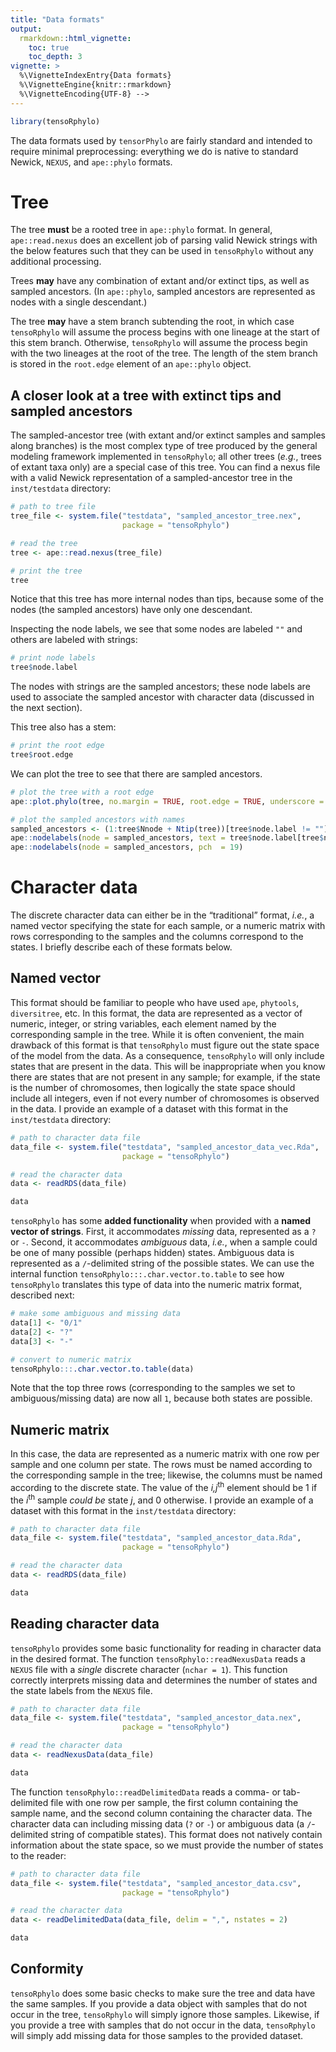 ```yaml
---
title: "Data formats"
output:
  rmarkdown::html_vignette:
    toc: true
    toc_depth: 3
vignette: >
  %\VignetteIndexEntry{Data formats}
  %\VignetteEngine{knitr::rmarkdown}
  %\VignetteEncoding{UTF-8} -->
---
```


```r
library(tensoRphylo)
```

The data formats used by `tensorPhylo` are fairly standard and intended to require minimal preprocessing: everything we do is native to standard Newick, `NEXUS`, and `ape::phylo` formats.

# Tree

The tree **must** be a rooted tree in `ape::phylo` format.
In general, `ape::read.nexus` does an excellent job of parsing valid Newick strings with the below features such that they can be used in `tensoRphylo` without any additional processing.

Trees **may** have any combination of extant and/or extinct tips, as well as sampled ancestors. (In `ape::phylo`, sampled ancestors are represented as nodes with a single descendant.)

The tree **may** have a stem branch subtending the root, in which case `tensoRphylo` will assume the process begins with one lineage at the start of this stem branch.
Otherwise, `tensoRphylo` will assume the process begin with the two lineages at the root of the tree.
The length of the stem branch is stored in the `root.edge` element of an `ape::phylo` object.

## A closer look at a tree with extinct tips and sampled ancestors

The sampled-ancestor tree (with extant and/or extinct samples and samples along branches) is the most complex type of tree produced by the general modeling framework implemented in `tensoRphylo`; all other trees (_e.g._, trees of extant taxa only) are a special case of this tree.
You can find a nexus file with a valid Newick representation of a sampled-ancestor tree in the `inst/testdata` directory:
```r
# path to tree file
tree_file <- system.file("testdata", "sampled_ancestor_tree.nex",  
                         package = "tensoRphylo")

# read the tree
tree <- ape::read.nexus(tree_file)

# print the tree
tree
```
Notice that this tree has more internal nodes than tips, because some of the nodes (the sampled ancestors) have only one descendant.

Inspecting the node labels, we see that some nodes are labeled `""` and others are labeled with strings:
```r
# print node labels
tree$node.label
```
The nodes with strings are the sampled ancestors; these node labels are used to associate the sampled ancestor with character data (discussed in the next section).

This tree also has a stem:
```r
# print the root edge
tree$root.edge
```

We can plot the tree to see that there are sampled ancestors.
```r
# plot the tree with a root edge
ape::plot.phylo(tree, no.margin = TRUE, root.edge = TRUE, underscore = TRUE)

# plot the sampled ancestors with names
sampled_ancestors <- (1:tree$Nnode + Ntip(tree))[tree$node.label != ""]
ape::nodelabels(node = sampled_ancestors, text = tree$node.label[tree$node.label != ""], adj = c(0, -1), frame = "none", srt = 35)
ape::nodelabels(node = sampled_ancestors, pch  = 19)
```

# Character data

The discrete character data can either be in the "traditional" format, _i.e._, a named vector specifying the state for each sample, or a numeric matrix with rows corresponding to the samples and the columns correspond to the states.
I briefly describe each of these formats below.

## Named vector

This format should be familiar to people who have used `ape`, `phytools`, `diversitree`, etc.
In this format, the data are represented as a vector of numeric, integer, or string variables, each element named by the corresponding sample in the tree.
While it is often convenient, the main drawback of this format is that `tensoRphylo` must figure out the state space of the model from the data.
As a consequence, `tensoRphylo` will only include states that are present in the data.
This will be inappropriate when you know there are states that are not present in any sample; for example, if the state is the number of chromosomes, then logically the state space should include all integers, even if not every number of chromosomes is observed in the data.
I provide an example of a dataset with this format in the `inst/testdata` directory:
```r
# path to character data file
data_file <- system.file("testdata", "sampled_ancestor_data_vec.Rda",  
                         package = "tensoRphylo")

# read the character data
data <- readRDS(data_file)

data
```

`tensoRphylo` has some **added functionality** when provided with a **named vector of strings**.
First, it accommodates _missing_ data, represented as a `?` or `-`.
Second, it accommodates _ambiguous_ data, _i.e._, when a sample could be one of many possible (perhaps hidden) states.
Ambiguous data is represented as a `/`-delimited string of the possible states.
We can use the internal function `tensoRphylo:::.char.vector.to.table` to see how `tensoRphylo` translates this type of data into the numeric matrix format, described next:
```r
# make some ambiguous and missing data
data[1] <- "0/1"
data[2] <- "?"
data[3] <- "-"

# convert to numeric matrix
tensoRphylo:::.char.vector.to.table(data)
```
Note that the top three rows (corresponding to the samples we set to ambiguous/missing data) are now all `1`, because both states are possible.

## Numeric matrix

In this case, the data are represented as a numeric matrix with one row per sample and one column per state.
The rows must be named according to the corresponding sample in the tree; likewise, the columns must be named according to the discrete state.
The value of the _i,j_<sup>th</sup> element should be 1 if the _i_<sup>th</sup> sample _could be_ state _j_, and 0 otherwise.
I provide an example of a dataset with this format in the `inst/testdata` directory:
```r
# path to character data file
data_file <- system.file("testdata", "sampled_ancestor_data.Rda",  
                         package = "tensoRphylo")

# read the character data
data <- readRDS(data_file)

data
```

## Reading character data

`tensoRphylo` provides some basic functionality for reading in character data in the desired format.
The function `tensoRphylo::readNexusData` reads a `NEXUS` file with a _single_ discrete character (`nchar = 1`).
This function correctly interprets missing data and determines the number of states and the state labels from the `NEXUS` file.
```r
# path to character data file
data_file <- system.file("testdata", "sampled_ancestor_data.nex",  
                         package = "tensoRphylo")

# read the character data
data <- readNexusData(data_file)

data
```

The function `tensoRphylo::readDelimitedData` reads a comma- or tab-delimited file with one row per sample, the first column containing the sample name, and the second column containing the character data.
The character data can including missing data (`?` or `-`) or ambiguous data (a `/`-delimited string of compatible states).
This format does not natively contain information about the state space, so we must provide the number of states to the reader:
```r
# path to character data file
data_file <- system.file("testdata", "sampled_ancestor_data.csv",  
                         package = "tensoRphylo")

# read the character data
data <- readDelimitedData(data_file, delim = ",", nstates = 2)

data
```

## Conformity

`tensoRphylo` does some basic checks to make sure the tree and data have the same samples.
If you provide a data object with samples that do not occur in the tree, `tensoRphylo` will simply ignore those samples.
Likewise, if you provide a tree with samples that do not occur in the data, `tensoRphylo` will simply add missing data for those samples to the provided dataset.
